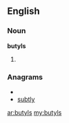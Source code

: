 ==English==

===Noun===
'''butyls'''

# {{plural of|[[butyl]]}}

===Anagrams===
* {{alphagram|blstuy}}
* [[subtly#English|subtly]]

[[ar:butyls]]
[[my:butyls]]